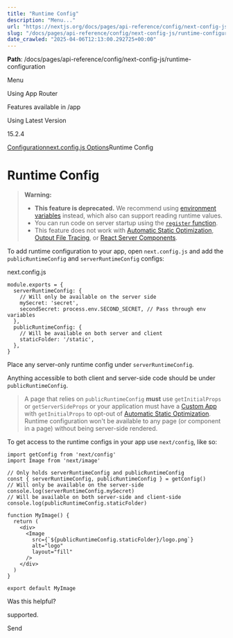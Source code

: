 ---
title: "Runtime Config"
description: "Menu..."
url: "https://nextjs.org/docs/pages/api-reference/config/next-config-js/runtime-configuration"
slug: "/docs/pages/api-reference/config/next-config-js/runtime-configuration"
date_crawled: "2025-04-06T12:13:00.292725+00:00"
---

**Path**: /docs/pages/api-reference/config/next-config-js/runtime-configuration

Menu

Using App Router

Features available in /app

Using Latest Version

15.2.4

[Configuration](/docs/pages/api-reference/config)[next.config.js Options](/docs/pages/api-reference/config/next-config-js)Runtime Config

# Runtime Config

> **Warning:**
>
> * **This feature is deprecated.** We recommend using [environment variables](/docs/pages/building-your-application/configuring/environment-variables) instead, which also can support reading runtime values.
> * You can run code on server startup using the [`register` function](/docs/app/building-your-application/optimizing/instrumentation).
> * This feature does not work with [Automatic Static Optimization](/docs/pages/building-your-application/rendering/automatic-static-optimization), [Output File Tracing](/docs/pages/api-reference/config/next-config-js/output#automatically-copying-traced-files), or [React Server Components](/docs/app/building-your-application/rendering/server-components).

To add runtime configuration to your app, open `next.config.js` and add the `publicRuntimeConfig` and `serverRuntimeConfig` configs:

next.config.js

```
module.exports = {
  serverRuntimeConfig: {
    // Will only be available on the server side
    mySecret: 'secret',
    secondSecret: process.env.SECOND_SECRET, // Pass through env variables
  },
  publicRuntimeConfig: {
    // Will be available on both server and client
    staticFolder: '/static',
  },
}
```

Place any server-only runtime config under `serverRuntimeConfig`.

Anything accessible to both client and server-side code should be under `publicRuntimeConfig`.

> A page that relies on `publicRuntimeConfig` **must** use `getInitialProps` or `getServerSideProps` or your application must have a [Custom App](/docs/pages/building-your-application/routing/custom-app) with `getInitialProps` to opt-out of [Automatic Static Optimization](/docs/pages/building-your-application/rendering/automatic-static-optimization). Runtime configuration won't be available to any page (or component in a page) without being server-side rendered.

To get access to the runtime configs in your app use `next/config`, like so:

```
import getConfig from 'next/config'
import Image from 'next/image'
 
// Only holds serverRuntimeConfig and publicRuntimeConfig
const { serverRuntimeConfig, publicRuntimeConfig } = getConfig()
// Will only be available on the server-side
console.log(serverRuntimeConfig.mySecret)
// Will be available on both server-side and client-side
console.log(publicRuntimeConfig.staticFolder)
 
function MyImage() {
  return (
    <div>
      <Image
        src={`${publicRuntimeConfig.staticFolder}/logo.png`}
        alt="logo"
        layout="fill"
      />
    </div>
  )
}
 
export default MyImage
```

Was this helpful?

supported.

Send